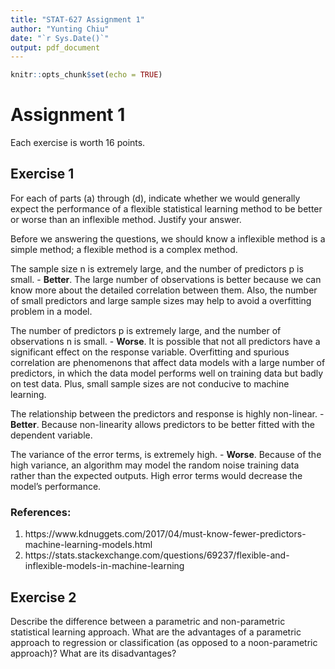 ```yaml
---
title: "STAT-627 Assignment 1"
author: "Yunting Chiu"
date: "`r Sys.Date()`"
output: pdf_document
---
```


```r
knitr::opts_chunk$set(echo = TRUE)
```

# Assignment 1
Each exercise is worth 16 points.

## Exercise 1
For each of parts (a) through (d), indicate whether we would generally expect the performance of a flexible statistical learning method to be better or worse than an inflexible method. Justify your answer.

Before we answering the questions, we should know a inflexible method is a simple method; a flexible method is a complex method.

The sample size n is extremely large, and the number of predictors p is small.
- **Better**. The large number of observations is better because we can know more about the detailed correlation between them. Also, the number of small predictors and large sample sizes may help to avoid a overfitting problem in a model.

The number of predictors p is extremely large, and the number of observations n is small.
- **Worse**. It is possible that not all predictors have a significant effect on the response variable. Overfitting and spurious correlation are phenomenons that affect data models with a large number of predictors, in which the data model performs well on training data but badly on test data. Plus, small sample sizes are not conducive to machine learning.

The relationship between the predictors and response is highly non-linear.
- **Better**. Because non-linearity allows predictors to be better fitted with the dependent variable.

The variance of the error terms, is extremely high.
- **Worse**. Because of the high variance, an algorithm may model the random noise training data rather than the expected outputs. High error terms would decrease the model's performance.

### References:
1. https://www.kdnuggets.com/2017/04/must-know-fewer-predictors-machine-learning-models.html
2. https://stats.stackexchange.com/questions/69237/flexible-and-inflexible-models-in-machine-learning

## Exercise 2
Describe the difference between a parametric and non-parametric statistical learning approach. What are the advantages of a parametric approach to regression or classification (as opposed to a noon-parametric approach)? What are its disadvantages?

